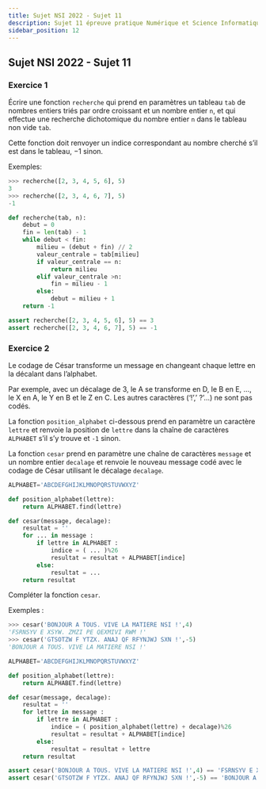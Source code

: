 ```yaml
---
title: Sujet NSI 2022 - Sujet 11
description: Sujet 11 épreuve pratique Numérique et Science Informatique 2022
sidebar_position: 12
---
```



## Sujet NSI 2022 - Sujet 11

### Exercice 1

<Tabs>
  <TabItem value="sujet" label="Sujet" default>

Écrire une fonction `recherche` qui prend en paramètres un tableau `tab` de nombres entiers triés par ordre croissant et un nombre entier `n`, et qui effectue une recherche dichotomique du nombre entier `n` dans le tableau non vide `tab`.

Cette fonction doit renvoyer un indice correspondant au nombre cherché s’il est dans le tableau, $-1$ sinon.

Exemples:

```python
>>> recherche([2, 3, 4, 5, 6], 5)
3
>>> recherche([2, 3, 4, 6, 7], 5)
-1
```

  </TabItem>
  <TabItem value="correction" label="Correction">

```python
def recherche(tab, n):
    debut = 0
    fin = len(tab) - 1
    while debut < fin:
        milieu = (debut + fin) // 2
        valeur_centrale = tab[milieu]
        if valeur_centrale == n:
            return milieu
        elif valeur_centrale >n:
            fin = milieu - 1
        else:
            debut = milieu + 1
    return -1

assert recherche([2, 3, 4, 5, 6], 5) == 3
assert recherche([2, 3, 4, 6, 7], 5) == -1
```

  </TabItem>
  
</Tabs>

### Exercice 2

<Tabs>
  <TabItem value="sujet" label="Sujet" default>

Le codage de César transforme un message en changeant chaque lettre en la décalant dans l’alphabet.

Par exemple, avec un décalage de 3, le A se transforme en D, le B en E, ..., le X en A, le Y en B et le Z en C. Les autres caractères (‘!’,’ ?’…) ne sont pas codés.

La fonction `position_alphabet` ci-dessous prend en paramètre un caractère `lettre` et renvoie la position de `lettre` dans la chaîne de caractères `ALPHABET` s’il s’y trouve et `-1` sinon.

La fonction `cesar` prend en paramètre une chaîne de caractères `message` et un nombre entier `decalage` et renvoie le nouveau message codé avec le codage de César utilisant le décalage `decalage`.

```python
ALPHABET='ABCDEFGHIJKLMNOPQRSTUVWXYZ'

def position_alphabet(lettre):
    return ALPHABET.find(lettre)

def cesar(message, decalage):
    resultat = ''
    for ... in message :
        if lettre in ALPHABET :
            indice = ( ... )%26
            resultat = resultat + ALPHABET[indice]
        else:
            resultat = ...
    return resultat
```

Compléter la fonction `cesar`.

Exemples :

```python
>>> cesar('BONJOUR A TOUS. VIVE LA MATIERE NSI !',4)
'FSRNSYV E XSYW. ZMZI PE QEXMIVI RWM !'
>>> cesar('GTSOTZW F YTZX. ANAJ QF RFYNJWJ SXN !',-5)
'BONJOUR A TOUS. VIVE LA MATIERE NSI !'
```

  </TabItem>
  <TabItem value="correction" label="Correction">

```python
ALPHABET='ABCDEFGHIJKLMNOPQRSTUVWXYZ'

def position_alphabet(lettre):
    return ALPHABET.find(lettre)

def cesar(message, decalage):
    resultat = ''
    for lettre in message :
        if lettre in ALPHABET :
            indice = ( position_alphabet(lettre) + decalage)%26
            resultat = resultat + ALPHABET[indice]
        else:
            resultat = resultat + lettre
    return resultat

assert cesar('BONJOUR A TOUS. VIVE LA MATIERE NSI !',4) == 'FSRNSYV E XSYW. ZMZI PE QEXMIVI RWM !'
assert cesar('GTSOTZW F YTZX. ANAJ QF RFYNJWJ SXN !',-5) == 'BONJOUR A TOUS. VIVE LA MATIERE NSI !'
```

  </TabItem>
  
</Tabs>
